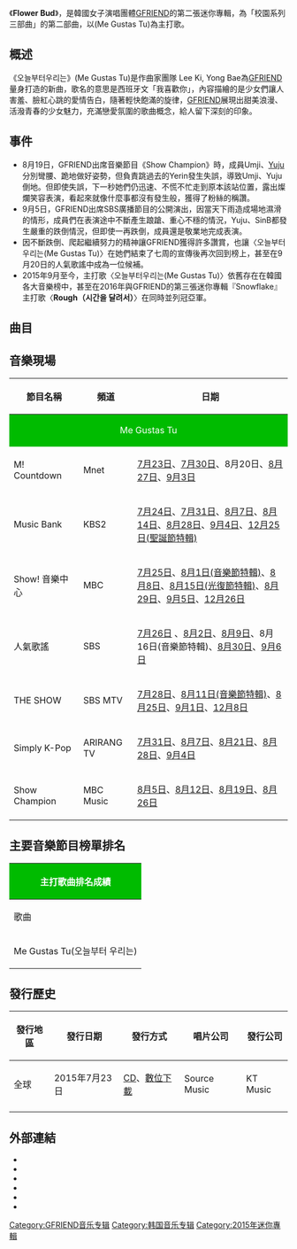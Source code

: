 {{multiple issues|
{{expand|time=2016-01-16T07:46:46+00:00}}
{{unreferenced|time=2016-01-16T07:46:46+00:00}}
}}
{{Infobox Album
| Name           = Flower Bud
| Original_name  = 
| Type           = 迷你專輯
| Longtype       = 
| Artist         = [[GFRIEND|GFRIEND]]
| Cover          = Flower Bud GFRIEND.JPG
| Caption        = 数位音源封面
| Released       = 2015年7月23日
| Recorded       = {{KOR}}
| Genre          = [[K-pop|K-pop]]、[[Dance-pop|Dance-pop]]
| Length         = 
| Label          = Source Music
| Producer       = 
| Certification  = 
| Chart position = 
| Reviews        = 
| Last album     = [[Season_of_Glass_(GFRIEND)|Season of Glass]]<br>（2015年）
| This album     = '''Flower Bud'''<br>（2015年）
| Next album     = [[Snowflake|Snowflake]]<br>（2016年）
| Misc           = {{External music video|Type=EP|{{YouTube|id = YYHyAIFG3iI|title = 여자친구 GFRIEND - 오늘부터 우리는 Me gustas tu M/V}}}}
}}

《'''Flower Bud'''》，是韓國女子演唱團體[[GFRIEND|GFRIEND]]的第二張迷你專輯，為「校園系列三部曲」的第二部曲，以{{單雙書號轉換|오늘부터우리는}}(Me Gustas Tu)為主打歌。

==概述==
《오늘부터우리는》(Me Gustas Tu)是作曲家團隊 Lee Ki, Yong Bae為[[GFRIEND|GFRIEND]]量身打造的新曲，歌名的意思是西班牙文「我喜歡你」，內容描繪的是少女們讓人害羞、臉紅心跳的愛情告白，隨著輕快飽滿的旋律，[[GFRIEND|GFRIEND]]展現出甜美浪漫、活潑青春的少女魅力，充滿戀愛氛圍的歌曲概念，給人留下深刻的印象。

==事件==
*8月19日，GFRIEND出席音樂節目《Show Champion》時，成員Umji、[[Yuju|Yuju]]分別彎腰、跪地做好姿勢，但負責跳過去的Yerin發生失誤，導致Umji、Yuju倒地。但即使失誤，下一秒她們仍迅速、不慌不忙走到原本該站位置，露出燦爛笑容表演，看起來就像什麼事都沒有發生般，獲得了粉絲的稱讚。
*9月5日，GFRIEND出席SBS廣播節目的公開演出，因當天下雨造成場地濕滑的情形，成員們在表演途中不斷產生踉蹌、重心不穩的情況，Yuju、SinB都發生嚴重的跌倒情況，但即使一再跌倒，成員還是敬業地完成表演。
*因不斷跌倒、爬起繼續努力的精神讓GFRIEND獲得許多讚賞，也讓〈오늘부터우리는(Me Gustas Tu)〉在她們結束了七周的宣傳後再次回到榜上，甚至在9月20日的人氣歌謠中成為一位候補。
*2015年9月至今，主打歌〈오늘부터우리는(Me Gustas Tu)〉依舊存在在韓國各大音樂榜中，甚至在2016年與GFRIEND的第三張迷你專輯『Snowflake』主打歌〈'''Rough（시간을 달려서）'''〉在同時並列冠亞軍。

==曲目==
{{tracklist
| collapsed       = 
| headline        = 
| extra_column    = 編曲
| total_length    = 19:36

| title1          = Intro(Flower Bud)
| music1          = 이기,용배
| extra1          = 이기,용배
| length1         = 1:19

| title2          = '''오늘부터 우리는'''
| note2           = Me Gustas Tu
| music2          = 이기,용배
| lyrics2         = 이기,용배
| extra2          = 이기,용배
| length2         = 3:40

| title3          = 하늘아래서
| note3           = Under the Sky
| music3          = 이기,홍범규,김웅
| lyrics3         = 이기,홍범규,김웅
| extra3          = 홍범규,김웅
| length3         = 4:10

| title4          = ONE
| music4          = 이기,용배
| lyrics4         = 이기,용배
| extra4          = 이기,용배
| length4         = 3:14

| title5          = 기억해
| note5           = My Buddy
| music5          = 흑태,권혁호
| lyrics5         = 흑태
| extra5          = 흑태
| length5         = 3:33

| title6          = Me Gustas Tu
| note6           = Inst.
| music6          = 이기,용배
| extra6          = 이기,용배
| length6         = 3:40
}}

==音樂現場==
{|class="wikitable"
!width="150"|節目名稱!!width="100"|頻道!!width="660"|日期
|-
|colspan="3" style="background:#00BB00;color:white;text-align:center"|Me Gustas Tu
|-
|M! Countdown||Mnet||[https://www.youtube.com/watch?v=jgfUMTNN6Ro 7月23日]{{Wayback|url=https://www.youtube.com/watch?v=jgfUMTNN6Ro |date=20190216031713 }}、[https://www.youtube.com/watch?v=odlp61iqMAE 7月30日]{{Wayback|url=https://www.youtube.com/watch?v=odlp61iqMAE |date=20150730142723 }}、8月20日、[https://www.youtube.com/watch?v=K9UXrKYgRMI 8月27日]{{Wayback|url=https://www.youtube.com/watch?v=K9UXrKYgRMI |date=20190216031713 }}、[https://www.youtube.com/watch?v=PznzFaXh2EQ 9月3日]{{Wayback|url=https://www.youtube.com/watch?v=PznzFaXh2EQ |date=20190216031713 }}
|-
|Music Bank||KBS2||[https://www.youtube.com/watch?v=ZACFK1KOmF8 7月24日]{{Wayback|url=https://www.youtube.com/watch?v=ZACFK1KOmF8 |date=20190216031713 }}、[https://www.youtube.com/watch?v=3uZ2q3fW9YU 7月31日]{{Wayback|url=https://www.youtube.com/watch?v=3uZ2q3fW9YU |date=20190216031713 }}、[https://www.youtube.com/watch?v=Hm-uQrlyUe0 8月7日]{{Wayback|url=https://www.youtube.com/watch?v=Hm-uQrlyUe0 |date=20190216031713 }}、[https://www.youtube.com/watch?v=Js2tkyn5Lh8 8月14日]{{Wayback|url=https://www.youtube.com/watch?v=Js2tkyn5Lh8 |date=20190216031713 }}、[https://www.youtube.com/watch?v=TBl_MBPAvKc 8月28日]{{Wayback|url=https://www.youtube.com/watch?v=TBl_MBPAvKc |date=20190216031713 }}、[https://www.youtube.com/watch?v=96d3UkYMekk 9月4日]{{Wayback|url=https://www.youtube.com/watch?v=96d3UkYMekk |date=20190216031713 }}、[https://www.youtube.com/watch?v=TLh33VRzPCA 12月25日(聖誕節特輯)]{{Wayback|url=https://www.youtube.com/watch?v=TLh33VRzPCA |date=20190216031713 }}
|-
|Show! 音樂中心||MBC||[https://www.youtube.com/watch?v=ADjkWt04X2U 7月25日]{{Wayback|url=https://www.youtube.com/watch?v=ADjkWt04X2U |date=20150725082259 }}、[https://www.youtube.com/watch?v=0ouw_G_1Rhs 8月1日(音樂節特輯)]{{Wayback|url=https://www.youtube.com/watch?v=0ouw_G_1Rhs |date=20160224002323 }}、[https://www.youtube.com/watch?v=LHuRXgzieM4 8月8日]{{Wayback|url=https://www.youtube.com/watch?v=LHuRXgzieM4 |date=20190216031713 }}、[https://www.youtube.com/watch?v=3fjQ8s9Kffw 8月15日(光復節特輯)]{{Wayback|url=https://www.youtube.com/watch?v=3fjQ8s9Kffw |date=20190216031713 }}、[https://www.youtube.com/watch?v=lDbpsi8hUJY 8月29日]{{Wayback|url=https://www.youtube.com/watch?v=lDbpsi8hUJY |date=20190216031713 }}、[https://www.youtube.com/watch?v=mV9tevaUUDw 9月5日]{{Wayback|url=https://www.youtube.com/watch?v=mV9tevaUUDw |date=20150917194141 }}、[https://www.youtube.com/watch?v=aLE-u7fJ5yE 12月26日]{{Wayback|url=https://www.youtube.com/watch?v=aLE-u7fJ5yE |date=20190216031713 }}
|-
|人氣歌謠||SBS||[https://www.youtube.com/watch?v=6WsPUAY_ces 7月26日] {{Wayback|url=https://www.youtube.com/watch?v=6WsPUAY_ces |date=20210709100702 }}、[https://www.youtube.com/watch?v=n8ZyUS--Jno 8月2日]{{Wayback|url=https://www.youtube.com/watch?v=n8ZyUS--Jno |date=20170526061616 }}、[https://www.youtube.com/watch?v=GCdv9JnK7yk 8月9日]{{Wayback|url=https://www.youtube.com/watch?v=GCdv9JnK7yk |date=20160512045102 }}、8月16日(音樂節特輯)、[https://www.youtube.com/watch?v=bXIq7W0euhU 8月30日]、[https://www.youtube.com/watch?v=XSRAWWSHBxc 9月6日]{{Wayback|url=https://www.youtube.com/watch?v=XSRAWWSHBxc |date=20191016182537 }}
|-
|THE SHOW||SBS MTV||[https://www.youtube.com/watch?v=RFUx_eXCWrY 7月28日]{{Wayback|url=https://www.youtube.com/watch?v=RFUx_eXCWrY |date=20190216031713 }}、[https://www.youtube.com/watch?v=9CCS235M8oo 8月11日(音樂節特輯)]{{Wayback|url=https://www.youtube.com/watch?v=9CCS235M8oo |date=20190216031713 }}、[https://www.youtube.com/watch?v=CkICqK3cL4s 8月25日]{{Wayback|url=https://www.youtube.com/watch?v=CkICqK3cL4s |date=20190216031713 }}、[https://www.youtube.com/watch?v=0lvoN-jUN6Q 9月1日]{{Wayback|url=https://www.youtube.com/watch?v=0lvoN-jUN6Q |date=20191016182534 }}、[https://www.youtube.com/watch?v=fTieDiR-K-Y 12月8日]{{Wayback|url=https://www.youtube.com/watch?v=fTieDiR-K-Y |date=20191016182533 }}
|-
|Simply K-Pop
|ARIRANG TV
|[https://www.youtube.com/watch?v=-2ID_IT1Jww 7月31日]{{Wayback|url=https://www.youtube.com/watch?v=-2ID_IT1Jww |date=20190216031713 }}、[https://www.youtube.com/watch?v=UYqRfSqvdq4 8月7日]{{Wayback|url=https://www.youtube.com/watch?v=UYqRfSqvdq4 |date=20190216031713 }}、[https://www.youtube.com/watch?v=iVNynYq6tiI 8月21日]{{Wayback|url=https://www.youtube.com/watch?v=iVNynYq6tiI |date=20190216031713 }}、[https://www.youtube.com/watch?v=b1zApJ2RjrQ 8月28日]{{Wayback|url=https://www.youtube.com/watch?v=b1zApJ2RjrQ |date=20190216031713 }}、[https://www.youtube.com/watch?v=w_9QcqV69NE 9月4日]{{Wayback|url=https://www.youtube.com/watch?v=w_9QcqV69NE |date=20190216031713 }}
|-
|Show Champion||MBC Music||[https://www.youtube.com/watch?v=oNnsyefwqw4 8月5日]{{Wayback|url=https://www.youtube.com/watch?v=oNnsyefwqw4 |date=20191016182537 }}、[https://www.youtube.com/watch?v=MCcjlT2ZKyw 8月12日]{{Wayback|url=https://www.youtube.com/watch?v=MCcjlT2ZKyw |date=20160616172315 }}、[https://www.youtube.com/watch?v=Eqi_neKMZbw 8月19日]{{Wayback|url=https://www.youtube.com/watch?v=Eqi_neKMZbw |date=20150821103647 }}、[https://www.youtube.com/watch?v=rvHiFBvOWsc 8月26日]{{Wayback|url=https://www.youtube.com/watch?v=rvHiFBvOWsc |date=20190216031713 }}
|}

==主要音樂節目榜單排名==
{|class="wikitable mw-collapsible" style="font-size:small"
!colspan="9" style="background:#00BB00; color:white" |主打歌曲排名成績
|-
|歌曲
|[[Mnet媒體|Mnet]]<br><small>《[[M!_Countdown|M! Countdown]]》</small>
|[[KBS第2頻道|KBS2]]<br><small>《[[KBS音樂銀行|Music Bank]]》</small>
|[[文化廣播_(韓國)|MBC]]<br><small>《[[Show!_音樂中心|Show! 音樂中心]]》</small>
|[[SBS_(韓國)|SBS]]<br><small>《[[SBS人氣歌謠|人氣歌謠]]》</small>
|[[SBS_MTV|SBS MTV]] <br><small>《[[THE_SHOW_(SBS_MTV節目)|THE SHOW]]》</small>
|{{link-ko|MBC Music|MBC 뮤직}}<br><small>《[[Show_Champion|Show Champion]]》</small> 
|備註
|-
|Me Gustas Tu(오늘부터 우리는) || 4 || 4 || 6 || 3 || 2 || 3 ||
|-|-
|colspan="9"|
{{col-begin}}
{{col-2}} 
*「/」表示未有相關資料 
*「(1)」：兩星期冠軍
*「[1]」：三星期冠軍
*「{1}」：四星期冠軍
*「<1>」：五星期冠軍
*「<span style="background:#808080">　</span>」：該段時期未設立排行榜
*「*」：打榜中
*取得《Show Champion》、《M! Countdown》及《人氣歌謠》三週一位後，排名自動除外
{{col-end}}
|}

==發行歷史==
{| class="wikitable"
! 發行地區 !! 發行日期 !! 發行方式 !! 唱片公司 !! 發行公司
|-
| 全球
| 2015年7月23日
| [[CD|CD]]、[[數位音樂下載|數位下載]]
| Source Music
| KT Music
|-
|}

== 外部連結 ==
* {{YouTube|id = wRHQbr3n7B8|title = GFRIEND 여자친구 'Flower Bud' ComeBack Trailer}}
* {{YouTube|id = 5g7szhEpqnU|title = 여자친구 GFRIEND - 오늘부터 우리는(Me Gustas Tu) M/V Teaser}}
* {{YouTube|id = LUROpjSm79A|title = 여자친구 GFRIEND 2nd Mini Album 'FLOWER BUD' Highlight Medley}}
* {{YouTube|id = YYHyAIFG3iI|title = 여자친구 GFRIEND - 오늘부터 우리는 Me gustas tu M/V}}
* {{YouTube|id = JYZZ8BHud3k|title = 여자친구 GFRIEND - 오늘부터 우리는 Me gustas tu M/V(Choreography ver.)}}
* {{YouTube|id = DMOaEdw4KJM|title = 여자친구 GFRIEND - 오늘부터 우리는 Me gustas tu Dance Practice ver.}}
{{GFriend}}
[[Category:GFRIEND音乐专辑|Category:GFRIEND音乐专辑]]
[[Category:韩国音乐专辑|Category:韩国音乐专辑]]
[[Category:2015年迷你專輯|Category:2015年迷你專輯]]